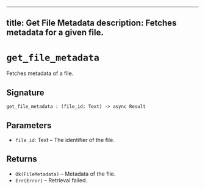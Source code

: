 
---
title: Get File Metadata
description: Fetches metadata for a given file.
---

# `get_file_metadata`

Fetches metadata of a file.

## Signature

```candid
get_file_metadata : (file_id: Text) -> async Result
```

## Parameters

- `file_id`: Text – The identifier of the file.

## Returns

- `Ok(FileMetadata)` – Metadata of the file.
- `Err(Error)` – Retrieval failed.
